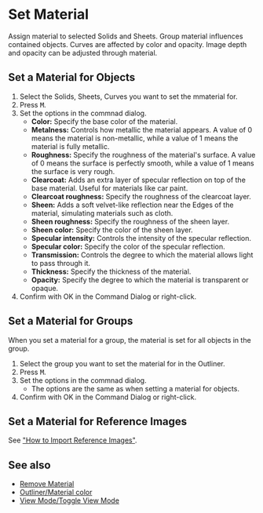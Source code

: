 
# Set Material

<Reference shortcut="M" command="Set Material" button="" />

Assign material to selected Solids and Sheets. Group material influences contained objects. Curves are affected by color and opacity. Image depth and opacity can be adjusted through material.

## Set a Material for Objects

1. Select the Solids, Sheets, Curves you want to set the mmaterial for.
2. Press <kbd>M</kbd>.
3. Set the options in the commnad dialog.
    - **Color:** Specify the base color of the material.
    - **Metalness:** Controls how metallic the material appears. A value of 0 means the material is non-metallic, while a value of 1 means the material is fully metallic.
    - **Roughness:** Specify the roughness of the material's surface. A value of 0 means the surface is perfectly smooth, while a value of 1 means the surface is very rough.
    - **Clearcoat:** Adds an extra layer of specular reflection on top of the base material. Useful for materials like car paint.
    - **Clearcoat roughness:** Specify the roughness of the clearcoat layer.
    - **Sheen:** Adds a soft velvet-like reflection near the Edges of the material, simulating materials such as cloth.
    - **Sheen roughness:** Specify the roughness of the sheen layer.
    - **Sheen color:** Specify the color of the sheen layer.
    - **Specular intensity:** Controls the intensity of the specular reflection.
    - **Specular color:** Specify the color of the specular reflection.
    - **Transmission:** Controls the degree to which the material allows light to pass through it.
    - **Thickness:** Specify the thickness of the material.
    - **Opacity:** Specify the degree to which the material is transparent or opaque.
4. Confirm with OK in the Command Dialog or right-click.

## Set a Material for Groups

When you set a material for a group, the material is set for all objects in the group.

1. Select the group you want to set the material for in the Outliner.
2. Press <kbd>M</kbd>.
3. Set the options in the commnad dialog.
    - The options are the same as when setting a material for objects.
4. Confirm with OK in the Command Dialog or right-click.

## Set a Material for Reference Images

See ["How to Import Reference Images"](../start/importing-reference-images).

## See also
- [Remove Material](./remove-material)
- [Outliner/Material color](../plasticity-essentials/outliner#material-color)
- [View Mode/Toggle View Mode](../plasticity-essentials/view-mode#toggle-view-mode)














